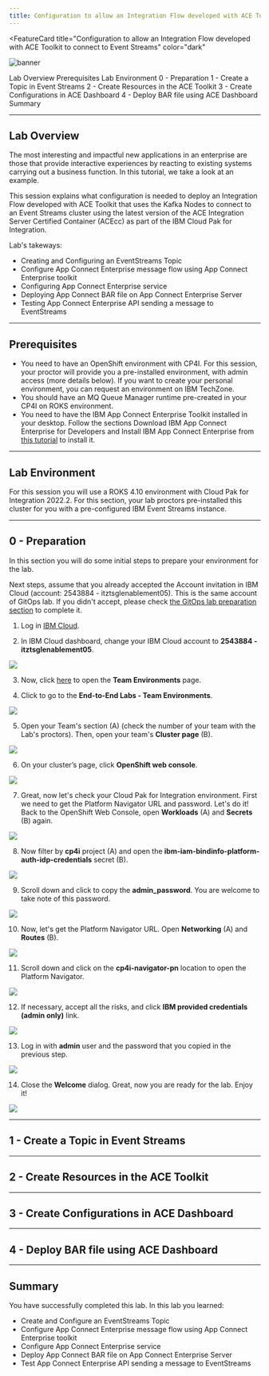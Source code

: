 ```yaml
---
title: Configuration to allow an Integration Flow developed with ACE Toolkit to connect to Event Streams
---
```



<FeatureCard
  title="Configuration to allow an Integration Flow developed with ACE Toolkit to connect to Event Streams"
  color="dark"
  >

![banner](images/eslab-banner.png)

</FeatureCard>

<AnchorLinks>
  <AnchorLink>Lab Overview</AnchorLink>
  <AnchorLink>Prerequisites</AnchorLink>
  <AnchorLink>Lab Environment</AnchorLink>
  <AnchorLink>0 - Preparation</AnchorLink>
  <AnchorLink>1 - Create a Topic in Event Streams</AnchorLink>
  <AnchorLink>2 - Create Resources in the ACE Toolkit</AnchorLink>
  <AnchorLink>3 - Create Configurations in ACE Dashboard</AnchorLink>
  <AnchorLink>4 - Deploy BAR file using ACE Dashboard</AnchorLink>
  <AnchorLink>Summary</AnchorLink>
</AnchorLinks>

***

## Lab Overview

The most interesting and impactful new applications in an enterprise are those that provide interactive experiences by reacting to existing systems carrying out a business function. In this tutorial, we take a look at an example. 

This session explains what configuration is needed to deploy an Integration Flow developed with ACE Toolkit that uses the Kafka Nodes to connect to an Event Streams cluster using the latest version of the ACE Integration Server Certified Container (ACEcc) as part of the IBM Cloud Pak for Integration.

Lab's takeways:
  - Creating and Configuring an EventStreams Topic
  - Configure App Connect Enterprise message flow using App Connect Enterprise toolkit
  - Configuring App Connect Enterprise service
  - Deploying App Connect BAR file on App Connect Enterprise Server
  - Testing App Connect Enterprise API sending a message to EventStreams

***

## Prerequisites

- You need to have an OpenShift environment with CP4I. For this session, your proctor will provide you a pre-installed environment, with admin access (more details below). If you want to create your personal environment, you can request an environment on IBM TechZone.
- You should have an MQ Queue Manager runtime pre-created in your CP4I on ROKS environment.
- You need to have the IBM App Connect Enterprise Toolkit installed in your desktop. Follow the sections Download IBM App Connect Enterprise for Developers and Install IBM App Connect Enterprise from <a href="https://www.ibm.com/docs/en/app-connect/11.0.0?topic=started-get-hands-experience" target="_blank">this tutorial</a> to install it.

***

## Lab Environment

For this session you will use a ROKS 4.10 environment with Cloud Pak for Integration 2022.2. For this section, your lab proctors pre-installed this cluster for you with a pre-configured IBM Event Streams instance.

***

## 0 - Preparation

In this section you will do some initial steps to prepare your environment for the lab.

Next steps, assume that you already accepted the Account invitation in IBM Cloud (account: 2543884 - itztsglenablement05). This is the same account of GitOps lab. If you didn't accept, please check <a href="https://ibm-integration.github.io/tech-academy-apac/gitops/#0-preparation" target="_blank">the GitOps lab preparation section</a> to complete it. 

1. Log in <a href="https://cloud.ibm.com/" target="_blank">IBM Cloud</a>.

2. In IBM Cloud dashboard, change your IBM Cloud account to **2543884 - itztsglenablement05**.

![](images/gitops-0-3.png)

3. Now, click <a href="/tech-academy-apac/environments/" target="_blank">here</a> to open the **Team Environments** page.

4. Click to go to the **End-to-End Labs - Team Environments**.

![](images/team-cluster1.png)

5. Open your Team's section (A) (check the number of your team with the Lab's proctors). Then, open your team's **Cluster page** (B).

![](images/team-cluster2.png)

6. On your cluster’s page, click **OpenShift web console**.

![](images/openshift-console.png)

7. Great, now let's check your Cloud Pak for Integration environment. First we need to get the Platform Navigator URL and password. Let's do it! Back to the OpenShift Web Console, open **Workloads** (A) and **Secrets** (B) again.

![](images/explore7_1.png)

8. Now filter by **cp4i** project (A) and open the **ibm-iam-bindinfo-platform-auth-idp-credentials** secret (B).

![](images/explore7_2.png)

9. Scroll down and click to copy the **admin_password**. You are welcome to take note of this password.

![](images/explore7_3.png)

10. Now, let's get the Platform Navigator URL. Open **Networking** (A) and **Routes** (B).

![](images/explore8_1.png)

11. Scroll down and click on the **cp4i-navigator-pn** location to open the Platform Navigator.

![](images/explore8_2.png)

12. If necessary, accept all the risks, and click **IBM provided credentials (admin only)** link.

![](images/explore8_3.png)

13. Log in with **admin** user and the password that you copied in the previous step.

![](images/explore8_4.png)

14. Close the **Welcome** dialog. Great, now you are ready for the lab. Enjoy it!

![](images/explore9_1.png)



***

## 1 - Create a Topic in Event Streams



***

## 2 - Create Resources in the ACE Toolkit



***


## 3 - Create Configurations in ACE Dashboard



***


## 4 - Deploy BAR file using ACE Dashboard



***


## Summary

You have successfully completed this lab. In this lab you learned:
  - Create and Configure an EventStreams Topic
  - Configure App Connect Enterprise message flow using App Connect Enterprise toolkit
  - Configure App Connect Enterprise service
  - Deploy App Connect BAR file on App Connect Enterprise Server
  - Test App Connect Enterprise API sending a message to EventStreams
